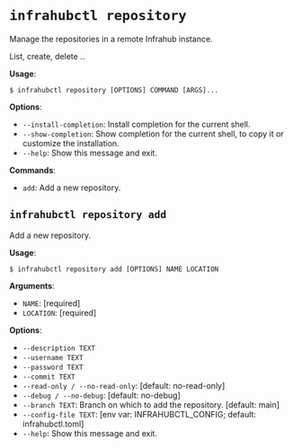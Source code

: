 # `infrahubctl repository`

Manage the repositories in a remote Infrahub instance.

List, create, delete ..

**Usage**:

```console
$ infrahubctl repository [OPTIONS] COMMAND [ARGS]...
```

**Options**:

* `--install-completion`: Install completion for the current shell.
* `--show-completion`: Show completion for the current shell, to copy it or customize the installation.
* `--help`: Show this message and exit.

**Commands**:

* `add`: Add a new repository.

## `infrahubctl repository add`

Add a new repository.

**Usage**:

```console
$ infrahubctl repository add [OPTIONS] NAME LOCATION
```

**Arguments**:

* `NAME`: [required]
* `LOCATION`: [required]

**Options**:

* `--description TEXT`
* `--username TEXT`
* `--password TEXT`
* `--commit TEXT`
* `--read-only / --no-read-only`: [default: no-read-only]
* `--debug / --no-debug`: [default: no-debug]
* `--branch TEXT`: Branch on which to add the repository.  [default: main]
* `--config-file TEXT`: [env var: INFRAHUBCTL_CONFIG; default: infrahubctl.toml]
* `--help`: Show this message and exit.
